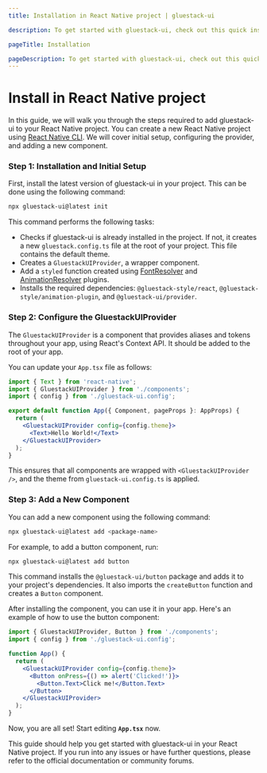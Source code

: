 ```yaml
---
title: Installation in React Native project | gluestack-ui

description: To get started with gluestack-ui, check out this quick installation guide. It provides simple steps to help you install and use the library in your projects.

pageTitle: Installation

pageDescription: To get started with gluestack-ui, check out this quick installation guide. It provides simple steps to help you install and use the library in your projects.
---
```




<Meta title="Getting Started/Install in React Native" />

# Install in React Native project

In this guide, we will walk you through the steps required to add gluestack-ui to your React Native project. You can create a new React Native project using [React Native CLI](https://reactnative.dev/docs/environment-setup?guide=native). We will cover initial setup, configuring the provider, and adding a new component.

### Step 1: Installation and Initial Setup

First, install the latest version of gluestack-ui in your project. This can be done using the following command:

```bash
npx gluestack-ui@latest init
```

This command performs the following tasks:

- Checks if gluestack-ui is already installed in the project. If not, it creates a new `gluestack.config.ts` file at the root of your project. This file contains the default theme.
- Creates a `GluestackUIProvider`, a wrapper component.
- Add a `styled` function created using [FontResolver](https://style.gluestack.io/docs/plugins/fonts-plugin) and [AnimationResolver](https://style.gluestack.io/docs/plugins/animation-plugin) plugins.
- Installs the required dependencies: `@gluestack-style/react`, `@gluestack-style/animation-plugin`, and `@gluestack-ui/provider`.

### Step 2: Configure the GluestackUIProvider

The `GluestackUIProvider` is a component that provides aliases and tokens throughout your app, using React's Context API. It should be added to the root of your app.

You can update your `App.tsx` file as follows:

```jsx
import { Text } from 'react-native';
import { GluestackUIProvider } from './components';
import { config } from './gluestack-ui.config';

export default function App({ Component, pageProps }: AppProps) {
  return (
    <GluestackUIProvider config={config.theme}>
      <Text>Hello World!</Text>
    </GluestackUIProvider>
  );
}
```

This ensures that all components are wrapped with `<GluestackUIProvider />`, and the theme from `gluestack-ui.config.ts` is applied.

### Step 3: Add a New Component

You can add a new component using the following command:

```bash
npx gluestack-ui@latest add <package-name>
```

For example, to add a button component, run:

```bash
npx gluestack-ui@latest add button
```

This command installs the `@gluestack-ui/button` package and adds it to your project's dependencies. It also imports the `createButton` function and creates a `Button` component.

After installing the component, you can use it in your app. Here's an example of how to use the button component:

```jsx
import { GluestackUIProvider, Button } from './components';
import { config } from './gluestack-ui.config';

function App() {
  return (
    <GluestackUIProvider config={config.theme}>
      <Button onPress={() => alert('Clicked!')}>
        <Button.Text>Click me!</Button.Text>
      </Button>
    </GluestackUIProvider>
  );
}
```

Now, you are all set! Start editing **`App.tsx`** now.

This guide should help you get started with gluestack-ui in your React Native project. If you run into any issues or have further questions, please refer to the official documentation or community forums.
